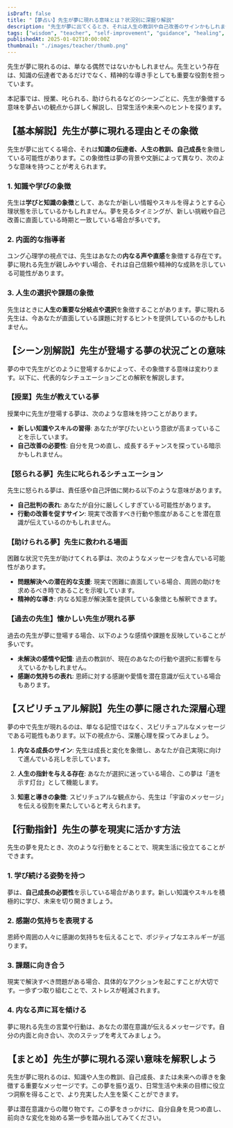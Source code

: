 ```yaml
---
isDraft: false
title: "【夢占い】先生が夢に現れる意味とは？状況別に深掘り解説"
description: "先生が夢に出てくるとき、それは人生の教訓や自己改善のサインかもしれません。授業、叱られる、助けられるなどのシーン別に夢占いの視点から詳しく解説します。"
tags: ["wisdom", "teacher", "self-improvement", "guidance", "healing", "relationships", "growth", "change"]
publishedAt: 2025-01-02T10:00:00Z
thumbnail: "./images/teacher/thumb.png"
---
```


先生が夢に現れるのは、単なる偶然ではないかもしれません。先生という存在は、知識の伝達者であるだけでなく、精神的な導き手としても重要な役割を担っています。

本記事では、授業、叱られる、助けられるなどのシーンごとに、先生が象徴する意味を夢占いの観点から詳しく解説し、日常生活や未来へのヒントを探ります。

<TableOfContents />

<AdUnit />

## 【基本解説】先生が夢に現れる理由とその象徴

先生が夢に出てくる場合、それは<strong>知識の伝達者、人生の教訓、自己成長</strong>を象徴している可能性があります。この象徴性は夢の背景や文脈によって異なり、次のような意味を持つことが考えられます。

### 1. 知識や学びの象徴

先生は<strong>学びと知識の象徴</strong>として、あなたが新しい情報やスキルを得ようとする心理状態を示しているかもしれません。夢を見るタイミングが、新しい挑戦や自己改善に直面している時期と一致している場合が多いです。

### 2. 内面的な指導者

ユング心理学の視点では、先生はあなたの<strong>内なる声や直感</strong>を象徴する存在です。夢に現れる先生が親しみやすい場合、それは自己信頼や精神的な成熟を示している可能性があります。

### 3. 人生の選択や課題の象徴

先生はときに<strong>人生の重要な分岐点や選択</strong>を象徴することがあります。夢に現れる先生は、今あなたが直面している課題に対するヒントを提供しているのかもしれません。

<AdUnit />

## 【シーン別解説】先生が登場する夢の状況ごとの意味

夢の中で先生がどのように登場するかによって、その象徴する意味は変わります。以下に、代表的なシチュエーションごとの解釈を解説します。

### 【授業】先生が教えている夢

授業中に先生が登場する夢は、次のような意味を持つことがあります。

- <strong>新しい知識やスキルの習得</strong>: あなたが学びたいという意欲が高まっていることを示しています。
- <strong>自己改善の必要性</strong>: 自分を見つめ直し、成長するチャンスを探っている暗示かもしれません。

### 【怒られる夢】先生に叱られるシチュエーション

先生に怒られる夢は、責任感や自己評価に関わる以下のような意味があります。

- <strong>自己批判の表れ</strong>: あなたが自分に厳しくしすぎている可能性があります。
- <strong>行動の改善を促すサイン</strong>: 現実で改善すべき行動や態度があることを潜在意識が伝えているのかもしれません。

### 【助けられる夢】先生に救われる場面

困難な状況で先生が助けてくれる夢は、次のようなメッセージを含んでいる可能性があります。

- <strong>問題解決への潜在的な支援</strong>:
  現実で困難に直面している場合、周囲の助けを求めるべき時であることを示唆しています。
- <strong>精神的な導き</strong>: 内なる知恵が解決策を提供している象徴とも解釈できます。

### 【過去の先生】懐かしい先生が現れる夢

過去の先生が夢に登場する場合、以下のような感情や課題を反映していることが多いです。

- <strong>未解決の感情や記憶</strong>: 過去の教訓が、現在のあなたの行動や選択に影響を与えているかもしれません。
- <strong>感謝の気持ちの表れ</strong>: 恩師に対する感謝や愛情を潜在意識が伝えている場合もあります。

<AdUnit />

## 【スピリチュアル解説】先生の夢に隠された深層心理

夢の中で先生が現れるのは、単なる記憶ではなく、スピリチュアルなメッセージである可能性もあります。以下の視点から、深層心理を探ってみましょう。

1. <strong>内なる成長のサイン</strong>: 先生は成長と変化を象徴し、あなたが自己実現に向けて進んでいる兆しを示しています。

2. <strong>人生の指針を与える存在</strong>: あなたが選択に迷っている場合、この夢は「道を示す灯台」として機能します。

3. <strong>知恵と導きの象徴</strong>:
   スピリチュアルな観点から、先生は「宇宙のメッセージ」を伝える役割を果たしていると考えられます。

<AdUnit />

## 【行動指針】先生の夢を現実に活かす方法

先生の夢を見たとき、次のような行動をとることで、現実生活に役立てることができます。

### 1. <strong>学び続ける姿勢を持つ</strong>

夢は、**自己成長の必要性**を示している場合があります。新しい知識やスキルを積極的に学び、未来を切り開きましょう。

### 2. <strong>感謝の気持ちを表現する</strong>

恩師や周囲の人々に感謝の気持ちを伝えることで、ポジティブなエネルギーが巡ります。

### 3. <strong>課題に向き合う</strong>

現実で解決すべき問題がある場合、具体的なアクションを起こすことが大切です。一歩ずつ取り組むことで、ストレスが軽減されます。

### 4. <strong>内なる声に耳を傾ける</strong>

夢に現れる先生の言葉や行動は、あなたの潜在意識が伝えるメッセージです。自分の内面と向き合い、次のステップを考えてみましょう。

<AdUnit />

## 【まとめ】先生が夢に現れる深い意味を解釈しよう

先生が夢に現れるのは、知識や人生の教訓、自己成長、または未来への導きを象徴する重要なメッセージです。この夢を振り返り、日常生活や未来の目標に役立つ洞察を得ることで、より充実した人生を築くことができます。

夢は潜在意識からの贈り物です。この夢をきっかけに、自分自身を見つめ直し、前向きな変化を始める第一歩を踏み出してみてください。

<AdUnit />
